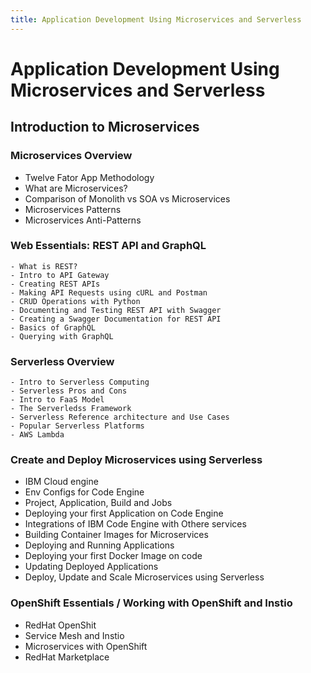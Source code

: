 ```yaml
---
title: Application Development Using Microservices and Serverless
---
```


# Application Development Using Microservices and Serverless

## Introduction to Microservices

### Microservices Overview

-   Twelve Fator App Methodology
-   What are Microservices?
-   Comparison of Monolith vs SOA vs Microservices
-   Microservices Patterns
-   Microservices Anti-Patterns

### Web Essentials: REST API and GraphQL

    - What is REST?
    - Intro to API Gateway
    - Creating REST APIs
    - Making API Requests using cURL and Postman
    - CRUD Operations with Python
    - Documenting and Testing REST API with Swagger
    - Creating a Swagger Documentation for REST API
    - Basics of GraphQL
    - Querying with GraphQL

### Serverless Overview

    - Intro to Serverless Computing
    - Serverless Pros and Cons
    - Intro to FaaS Model
    - The Serverledss Framework
    - Serverless Reference architecture and Use Cases
    - Popular Serverless Platforms
    - AWS Lambda

### Create and Deploy Microservices using Serverless

-   IBM Cloud engine
-   Env Configs for Code Engine
-   Project, Application, Build and Jobs
-   Deploying your first Application on Code Engine
-   Integrations of IBM Code Engine with Othere services
-   Building Container Images for Microservices
-   Deploying and Running Applications
-   Deploying your first Docker Image on code
-   Updating Deployed Applications
-   Deploy, Update and Scale Microservices using Serverless

### OpenShift Essentials / Working with OpenShift and Instio

-   RedHat OpenShit
-   Service Mesh and Instio
-   Microservices with OpenShift
-   RedHat Marketplace
